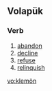 ==Volapük==

===Verb===
{{infl|vo|verb|[[klemoyn]]}}

# [[abandon]] 
# [[decline]]
# [[refuse]]
# [[relinquish]]

[[vo:klemön]]
